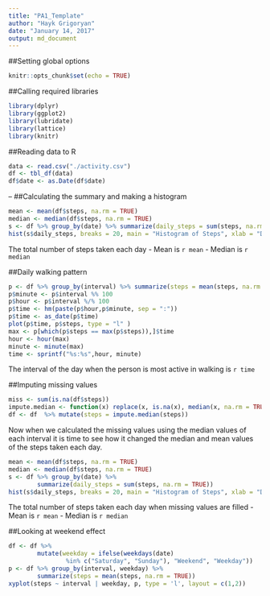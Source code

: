 ---
title: "PA1_Template"
author: "Hayk Grigoryan"
date: "January 14, 2017"
output: md_document
---
##Setting global options
```{r setoptions, echo = TRUE}
knitr::opts_chunk$set(echo = TRUE)
```

##Calling required libraries
```{r libraries, results = "hide"}
library(dplyr)
library(ggplot2)
library(lubridate)
library(lattice)
library(knitr)
```
##Reading data to R

```{r reading}
data <- read.csv("./activity.csv")
df <- tbl_df(data)
df$date <- as.Date(df$date)
```
--
##Calculating the summary and making a histogram

```{r summary}
mean <- mean(df$steps, na.rm = TRUE)
median <- median(df$steps, na.rm = TRUE)
s <- df %>% group_by(date) %>% summarize(daily_steps = sum(steps, na.rm = TRUE))
hist(s$daily_steps, breaks = 20, main = "Histogram of Steps", xlab = "Daily Steps")
```
The total number of steps taken each day 
- Mean is `r mean` 
- Median is `r median`

##Daily walking pattern
```{r pattern}
p <- df %>% group_by(interval) %>% summarize(steps = mean(steps, na.rm = TRUE))
p$minute <- p$interval %% 100 
p$hour <- p$interval %/% 100
p$time <- hm(paste(p$hour,p$minute, sep = ":"))
p$time <- as_date(p$time)
plot(p$time, p$steps, type = "l" )
max <- p[which(p$steps == max(p$steps)),]$time
hour <- hour(max)
minute <- minute(max)
time <- sprintf("%s:%s",hour, minute)
```

The interval of the day when the person is most active in walking is `r time`

##Imputing missing values
```{r impute_missing}
miss <- sum(is.na(df$steps))
impute.median <- function(x) replace(x, is.na(x), median(x, na.rm = TRUE))
df <- df  %>% mutate(steps = impute.median(steps))
```
Now when we calculated the missing values using the median values of each interval 
it is time to see how it changed the median and mean values of the steps 
taken each day.

```{r summary_full}
mean <- mean(df$steps, na.rm = TRUE)
median <- median(df$steps, na.rm = TRUE)
s <- df %>% group_by(date) %>% 
        summarize(daily_steps = sum(steps, na.rm = TRUE))
hist(s$daily_steps, breaks = 20, main = "Histogram of Steps", xlab = "Daily Steps")
```

The total number of steps taken each day when missing values are filled
- Mean is `r mean` 
- Median is `r median`


##Looking at weekend effect

```{r weekend}
df <- df %>% 
        mutate(weekday = ifelse(weekdays(date) 
                %in% c("Saturday", "Sunday"), "Weekend", "Weekday"))
p <- df %>% group_by(interval, weekday) %>% 
        summarize(steps = mean(steps, na.rm = TRUE))
xyplot(steps ~ interval | weekday, p, type = 'l', layout = c(1,2))
```